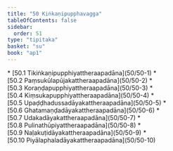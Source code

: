 ```yaml
---
title: "50 Kiṅkaṇipupphavagga"
tableOfContents: false
sidebar:
  order: 51
type: "tipitaka"
basket: "su"
book: "ap1"
---
```



<DynamicBreadcrumb />



<TableOfContents book="ap1" section="50">
* [50.1 Tikiṅkaṇipupphiyattheraapadāna](50/50-1)
* [50.2 Paṃsukūlapūjakattheraapadāna](50/50-2)
* [50.3 Koraṇḍapupphiyattheraapadāna](50/50-3)
* [50.4 Kiṃsukapupphiyattheraapadāna](50/50-4)
* [50.5 Upaḍḍhadussadāyakattheraapadāna](50/50-5)
* [50.6 Ghatamaṇḍadāyakattheraapadāna](50/50-6)
* [50.7 Udakadāyakattheraapadāna](50/50-7)
* [50.8 Pulinathūpiyattheraapadāna](50/50-8)
* [50.9 Naḷakuṭidāyakattheraapadāna](50/50-9)
* [50.10 Piyālaphaladāyakattheraapadāna](50/50-10)
</TableOfContents>